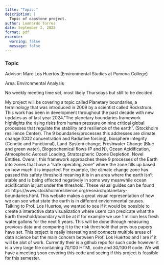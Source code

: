 ```yaml
---
title: "Topic."
description: |
  Topic of capstone project.
author: Leonardo Torres
date: September 2, 2025
format: pdf
execute:
  warning: false
  message: false
---
```



### Topic

Advisor: Marc Los Huertos (Environmental Studies at Pomona College)

Area: Environmental Analysis

No weekly meeting time set, most likely Thursdays but still to be decided.

My project will be covering a topic called Planetary boundaries, a terminology that was introduced in 2009 by a scientist called Rockstrum. This work has been in development throughout the past decade with new updates as of last year 2024."The planetary boundaries framework highlights the rising risks from human pressure on nine critical global processes that regulate the stability and resilience of the earth". (Stockholm resilience Center). The 9 boundaries/processes this addresses are climate change (CO2 concentration and Radiative forcing), biosphere integrity (Genetic and Functional), Land-System change, Freshwater Change (Blue and green water), Biogeochemical flows (P and N), Ocean Acidification, Atmospheric Aerosol Loading, Stratospheric Ozone Depletion, Novel Entities. Overall, this framework approaches these 9 processes of the Earth into zones that have a "safe operating zone" where the zone fills up based on how much it is impacted. For example, the climate change zone has passed this safety threshold meaning it is in an area where the earth isn't stable and is being effected negatively in some way meanwhile ocean acidification is just under the threshold. These visual guides can be found at: https://www.stockholmresilience.org/research/planetary-boundaries.html. This website makes a great visual representation of how we can see what state the earth is in different enviornmental causes. Talking to Prof. Los Huertos, we wanted to see if it would be possible to create a interactive data visualization where users can predicate what the Earth threshold/boundary will be at if for example we use 1 million less fresh water gallons for the next 5 years. This will be done through measuring previous data and comparing it to the risk threshold that previous papers have set. This project is really interesting and connects multiple areas of data science but the main concern between Prof. Los Huertos and I are if it will be alot of work. Currently their is a github repo for such code however it is a very large file containing 70/100 HTML code and 30/100 R code. We will have a meeting soon covering this code and seeing if this project is feasible for this semester.

